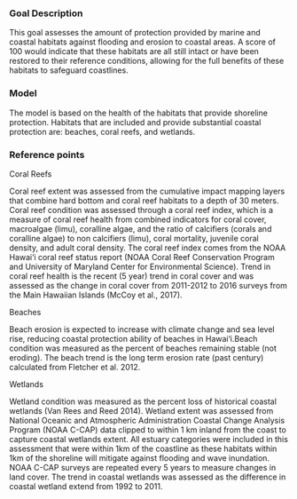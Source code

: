 ### Goal Description

<!---From Eva:

This goal measures the natural protection of coastal habitats measured as the extent and condition of beaches/sand dunes, coral reefs, wetlands that provide coastal protection from inundation and erosion. The target for wetlands is no net loss of wetlands and/or number of acres effectively managed. The target for beaches/sand dunes will be a temporal reference to the historical extent. The condition for coral reefs will be measured through percent coral cover and/or the ratio of cacifiers to non-calcifiers. Goal also could include other indicators of coastal protective ability including intertidal area, slope and rugosity of the nearshore environment, and the ratio of coastal development to the natural environment. 
--->

This goal assesses the amount of protection provided by marine and coastal habitats against flooding and erosion to coastal areas.  A score of 100 would indicate that these habitats are all still intact or have been restored to their reference conditions, allowing for the full benefits of these habitats to safeguard coastlines.

### Model 

The model is based on the health of the habitats that provide shoreline protection. Habitats that are included and provide substantial coastal protection are: beaches, coral reefs, and wetlands.


### Reference points 
Coral Reefs

Coral reef extent was assessed from the cumulative impact mapping layers that combine hard bottom and coral reef habitats to a depth of 30 meters. Coral reef condition was assessed through a coral reef index, which is a measure of coral reef health from combined indicators for coral cover, macroalgae (limu), coralline algae, and the ratio of calcifiers (corals and coralline algae) to non calcifiers (limu), coral mortality, juvenile coral density, and adult coral density. The coral reef index comes from the NOAA Hawai‘i coral reef status report (NOAA Coral Reef Conservation Program and University of Maryland Center for Environmental Science). Trend in coral reef health is the recent (5 year) trend in coral cover and was assessed as the change in coral cover from 2011-2012 to 2016 surveys from the Main Hawaiian Islands (McCoy et al., 2017).

Beaches

Beach erosion is expected to increase with climate change and sea level rise, reducing coastal protection ability of beaches in Hawai‘i.Beach condition was measured as the percent of beaches remaining stable (not eroding). The beach trend is the long term erosion rate (past century) calculated from Fletcher et al. 2012.

Wetlands

Wetland condition was measured as the percent loss of historical coastal wetlands (Van Rees and Reed 2014). Wetland extent was assessed from National Oceanic and Atmospheric Administration Coastal Change Analysis Program (NOAA C-CAP) data clipped to within 1 km inland from the coast to capture coastal wetlands extent. All estuary categories were included in this assessment that were within 1km of the coastline as these habitats within 1km of the shoreline will mitigate against flooding and wave inundation. NOAA C-CAP surveys are repeated every 5 years to measure changes in land cover. The trend in coastal wetlands was assessed as the difference in coastal wetland extend from 1992 to 2011.

